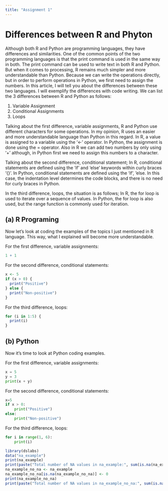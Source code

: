 ```yaml
---
title: "Assignment 1"
---
```


# Differences between R and Phyton

Although both R and Python are programming languages, they have differences and similarities. One of the common points of the two programming languages is that the print command is used in the same way in both. The print command can be used to write text in both R and Python. But when it comes to processing, R remains much simpler and more understandable than Python. Because we can write the operations directly, but in order to perform operations in Python, we first need to assign the numbers. In this article, I will tell you about the differences between these two languages. I will exemplify the differences with code writing. We can list the 3 differences between R and Python as follows:

1. Variable Assignment
2. Conditional Assignments
3. Loops

Talking about the first difference, variable assignments, R and Python use different characters for some operations. In my opinion, R uses an easier and more understandable language than Python in this regard. In R, a value is assigned to a variable using the '<-' operator. In Python, the assignment is done using the = operator. Also in R we can add two numbers by only using '+' although, in Python first we need to assign this numbers to a character.

Talking about the second difference, conditional statement; In R, conditional statements are defined using the 'if' and 'else' keywords within curly braces '{}'. In Python, conditional statements are defined using the 'if', 'else. In this case, the indentation level determines the code blocks, and there is no need for curly braces in Python.

In the third difference, loops, the situation is as follows; In R, the for loop is used to iterate over a sequence of values. In Python, the for loop is also used, but the range function is commonly used for iteration.

## (a) R Programing

Now let's look at coding the examples of the topics I just mentioned in R language. This way, what I explained will become more understandable.

For the first difference, variable assignments:

```r
1 + 1
```

For the second difference, conditional statements:

```r
x <- 5
if (x > 0) {
  print("Positive")
} else {
  print("Non-positive")
}

```

For the third difference, loops:

```r
for (i in 1:5) {
  print(i)
}

```

## (b) Python

Now it's time to look at Python coding examples.

For the first difference, variable assignments:

```python
x = 5
y = 3
print(x + y)
```

For the second difference, conditional statements:

```python
x=5
if x > 0:
    print("Positive")
else:
    print("Non-positive")
```

For the third difference, loops:

```python

for i in range(1, 6):
    print(i)
```


```r
library(dslabs)
data("na_example")
print(na_example)
print(paste("Total number of NA values in na_example:", sum(is.na(na_example))))
na_example_no_na <- na_example
na_example_no_na[is.na(na_example_no_na)] <- 0
print(na_example_no_na)
print(paste("Total number of NA values in na_example_no_na:", sum(is.na(na_example_no_na))))

```
